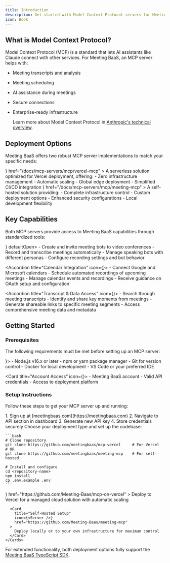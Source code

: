 ```yaml
---
title: Introduction
description: Get started with Model Context Protocol servers for Meeting BaaS
icon: Book
---
```


## What is Model Context Protocol?

Model Context Protocol (MCP) is a standard that lets AI assistants like Claude connect with other services. For Meeting BaaS, an MCP server helps with:

- Meeting transcripts and analysis
- Meeting scheduling
- AI assistance during meetings
- Secure connections
- Enterprise-ready infrastructure

  Learn more about Model Context Protocol in [Anthropic's technical overview](https://www.anthropic.com/news/model-context-protocol).
   
## Deployment Options

Meeting BaaS offers two robust MCP server implementations to match your specific needs:

<Cards>
  <Card
    title="MCP on Vercel"
    icon={<Cloud className="text-blue-400" />}
    href="/docs/mcp-servers/mcp/vercel-mcp"
  >
    A serverless solution optimized for Vercel deployment, offering:
    - Zero infrastructure management
    - Automatic scaling
    - Global edge deployment
    - Simplified CI/CD integration
  </Card>
  <Card
    title="Meeting MCP"
    icon={<Server className="text-green-400" />}
    href="/docs/mcp-servers/mcp/meeting-mcp"
  >
    A self-hosted solution providing:
    - Complete infrastructure control
    - Custom deployment options
    - Enhanced security configurations
    - Local development flexibility
  </Card>
</Cards>

## Key Capabilities

Both MCP servers provide access to Meeting BaaS capabilities through standardized tools:

<Accordions>
  <Accordion title="Meeting Management" icon={<VideoIcon />} defaultOpen>
    - Create and invite meeting bots to video conferences
    - Record and transcribe meetings automatically
    - Manage speaking bots with different personas
    - Configure recording settings and bot behavior
  </Accordion>

  <Accordion title="Calendar Integration" icon={<Calendar />}>
    - Connect Google and Microsoft calendars
    - Schedule automated recordings of upcoming meetings
    - Manage calendar events and recordings
    - Receive guidance on OAuth setup and configuration
  </Accordion>

  <Accordion title="Transcript & Data Access" icon={<FileText />}>
    - Search through meeting transcripts
    - Identify and share key moments from meetings
    - Generate shareable links to specific meeting segments
    - Access comprehensive meeting data and metadata
  </Accordion>
</Accordions>

## Getting Started

### Prerequisites

The following requirements must be met before setting up an MCP server:

<Cards>
  <Card title="Development Tools" icon={<Terminal />}>
    - Node.js v16.x or later
    - npm or yarn package manager 
    - Git for version control
    - Docker for local development
    - VS Code or your preferred IDE
  </Card>

  <Card title="Account Access" icon={<Key />}>
    - Meeting BaaS account
    - Valid API credentials
    - Access to deployment platform
  </Card>
</Cards>

### Setup Instructions

Follow these steps to get your MCP server up and running:

<Steps>
  <Step title="Create Account & Get API Access">
    <Card>
      1. Sign up at [meetingbaas.com](https://meetingbaas.com)
      2. Navigate to API section in dashboard
      3. Generate new API key
      4. Store credentials securely
    </Card>
  </Step>

  <Step title="Configure Development Environment">
    Choose your deployment type and set up the codebase:

    ```bash
    # Clone repository
    git clone https://github.com/meetingbaas/mcp-vercel     # For Vercel
    # OR
    git clone https://github.com/meetingbaas/meeting-mcp    # For self-hosted

    # Install and configure
    cd <repository-name>
    npm install
    cp .env.example .env
    ```
  </Step>

  <Step title="Deploy Your Server">
    <Cards>
      <Card
        title="Cloud Deployment"
        icon={<Cloud />}
        href="https://github.com/Meeting-Baas/mcp-on-vercel"
      >
        Deploy to Vercel for a managed cloud solution with automatic scaling
      </Card>
      
      <Card
        title="Self-Hosted Setup"
        icon={<Server />}
        href="https://github.com/Meeting-Baas/meeting-mcp"
      >
        Deploy locally or to your own infrastructure for maximum control
      </Card>
    </Cards>
  </Step>
</Steps>

For extended functionality, both deployment options fully support the [Meeting BaaS TypeScript SDK](/docs/typescript-sdk).
